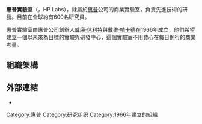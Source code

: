 '''惠普實驗室'''（{{lang-en|HP Laboratories}}，HP Labs），隸屬於[[惠普|惠普]]公司的商業實驗室，負責先進技術的研發。目前在全球約有600名研究員。

惠普實驗室由惠普公司創辦人[[威廉·休利特|威廉·休利特]]與[[戴维·帕卡德|戴维·帕卡德]]在1966年成立，他們希望建立一個以未來為目標的實驗與研發中心，這個實驗室不用費心在每日例行的商業考量。
==組織架構==
==外部連結==
*{{official website|http://www.hpl.hp.com/}}

[[Category:惠普|Category:惠普]]
[[Category:研究组织|Category:研究组织]]
[[Category:1966年建立的組織|Category:1966年建立的組織]]